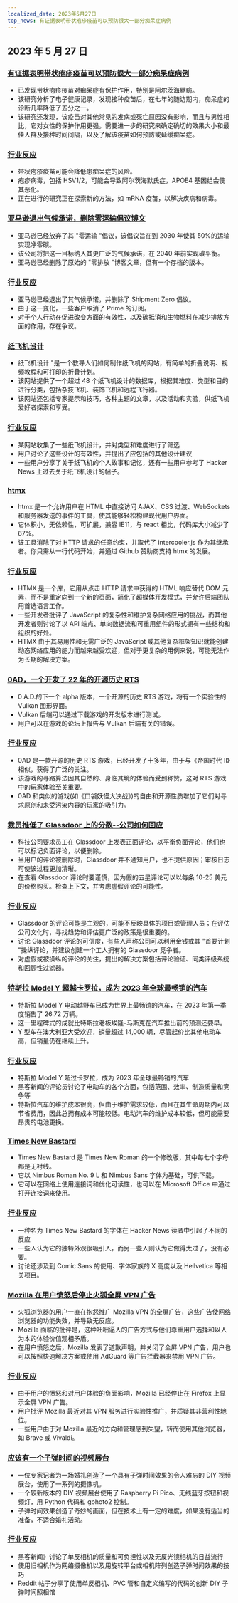 ```yaml
---
localized_date: 2023年5月27日
top_news: 有证据表明带状疱疹疫苗可以预防很大一部分痴呆症病例
---
```


## 2023 年 5 月 27 日

### [有证据表明带状疱疹疫苗可以预防很大一部分痴呆症病例](https://twitter.com/PGeldsetzer1/status/1661776663074738176)

- 已发现带状疱疹疫苗对痴呆症有保护作用，特别是阿尔茨海默病。
- 该研究分析了电子健康记录，发现接种疫苗后，在七年的随访期内，痴呆症的诊断几率降低了五分之一。
- 该研究还发现，该疫苗对其他常见的发病或死亡原因没有影响，而且与男性相比，它对女性的保护作用更强。需要进一步的研究来确定确切的效果大小和最佳人群及接种时间间隔，以及了解该疫苗如何预防或延缓痴呆症。

### [行业反应](http://news.ycombinator.com/item?id=36083620)

- 带状疱疹疫苗可能会降低患痴呆症的风险。
- 疱疹病毒，包括 HSV1/2，可能会导致阿尔茨海默氏症，APOE4 基因组会使其恶化。
- 正在进行的研究正在探索新的方法，如 mRNA 疫苗，以解决疾病和病毒。

### [亚马逊退出气候承诺，删除零运输倡议博文](https://www.businessinsider.com/amazon-shipment-zero-gives-up-most-important-part-climate-pledge-2023-5)

- 亚马逊已经放弃了其 "零运输 "倡议，该倡议旨在到 2030 年使其 50%的运输实现净零碳。
- 该公司将把这一目标纳入其更广泛的气候承诺，在 2040 年前实现碳平衡。
- 亚马逊已经删除了原始的 "零排放 "博客文章，但有一个存档的版本。

### [行业反应](http://news.ycombinator.com/item?id=36078746)

- 亚马逊已经退出了其气候承诺，并删除了 Shipment Zero 倡议。
- 由于这一变化，一些客户取消了 Prime 的订阅。
- 对于个人行动在促进改变方面的有效性，以及碳抵消和生物燃料在减少排放方面的作用，存在争议。

### [纸飞机设计](https://www.foldnfly.com/#/1-1-1-1-1-1-1-1-2)

- 纸飞机设计 "是一个教导人们如何制作纸飞机的网站，有简单的折叠说明、视频教程和可打印的折叠计划。
- 该网站提供了一个超过 48 个纸飞机设计的数据库，根据其难度、类型和目的进行分类，包括杂技飞机、装饰飞机和远程飞行器。
- 该网站还包括专家提示和技巧，各种主题的文章，以及活动和实验，供纸飞机爱好者探索和享受。

### [行业反应](http://news.ycombinator.com/item?id=36087442)

- 某网站收集了一些纸飞机设计，并对类型和难度进行了筛选
- 用户讨论了这些设计的有效性，并提出了应包括的其他设计建议
- 一些用户分享了关于纸飞机的个人故事和记忆，还有一些用户参考了 Hacker News 上过去关于纸飞机设计的帖子。

### [htmx](https://htmx.org/)

- htmx 是一个允许用户在 HTML 中直接访问 AJAX、CSS 过渡、WebSockets 和服务器发送的事件的工具，使其能够轻松构建现代用户界面。
- 它体积小，无依赖性，可扩展，兼容 IE11，与 react 相比，代码库大小减少了 67%。
- 该工具消除了对 HTTP 请求的任意约束，并取代了 intercooler.js 作为其继承者。你只需从一行代码开始，并通过 Github 赞助商支持 htmx 的发展。

### [行业反应](http://news.ycombinator.com/item?id=36078709)

- HTMX 是一个库，它用从点击 HTTP 请求中获得的 HTML 响应替代 DOM 元素，而不是重定向到一个新的页面，简化了超媒体开发模式，并允许后端团队用首选语言工作。
- 一些开发者批评了 JavaScript 的复杂性和维护复杂网络应用的挑战，而其他开发者则讨论了以 API 端点、单向数据流和可重用组件的形式拥有一些结构和组织的好处。
- HTMX 由于其易用性和无需广泛的 JavaScript 或其他复杂框架知识就能创建动态网络应用的能力而越来越受欢迎，但对于更复杂的用例来说，可能无法作为长期的解决方案。

### [0AD，一个开发了 22 年的开源历史 RTS](https://play0ad.com/)

- 0 A.D.的下一个 alpha 版本，一个开源的历史 RTS 游戏，将有一个实验性的 Vulkan 图形界面。
- Vulkan 后端可以通过下载游戏的开发版本进行测试。
- 用户可以在游戏的论坛上报告与 Vulkan 后端有关的错误。

### [行业反应](http://news.ycombinator.com/item?id=36088672)

- 0AD 是一款开源的历史 RTS 游戏，已经开发了十多年，由于与《帝国时代 II》相似，获得了广泛的关注。
- 该游戏的寻路算法因其自然的、身临其境的体验而受到称赞，这对 RTS 游戏中的玩家体验至关重要。
- 0AD 和类似的游戏(如《口袋妖怪大决战》)的自由和开源性质增加了它们对寻求原创和未受污染内容的玩家的吸引力。

### [裁员推低了 Glassdoor 上的分数--公司如何回应](https://newsletter.pragmaticengineer.com/p/layoffs-push-down-scores-on-glassdoor)

- 科技公司要求员工在 Glassdoor 上发表正面评论，以平衡负面评论，他们也可以标记负面评论，以便删除。
- 当用户的评论被删除时，Glassdoor 并不通知用户，也不提供原因；审核日志可使该过程更加清晰。
- 在查看 Glassdoor 评论时要谨慎，因为假的五星评论可以以每条 10-25 美元的价格购买。检查上下文，并考虑虚假评论的可能性。

### [行业反应](http://news.ycombinator.com/item?id=36081655)

- Glassdoor 的评论可能是主观的，可能不反映具体的项目或管理人员；在评估公司文化时，寻找趋势和评估更广泛的政策是很重要的。
- 讨论 Glassdoor 评论的可信度，有些人声称公司可以利用金钱或其 "首要计划 "操纵评论，并建议创建一个工人拥有的 Glassdoor 竞争者。
- 对虚假或被操纵的评论的关注，提出的解决方案包括评论验证、同类评级系统和回顾性过滤器。

### [特斯拉 Model Y 超越卡罗拉，成为 2023 年全球最畅销的汽车](https://thedriven.io/2023/05/26/tesla-model-y-overtakes-corolla-to-be-worlds-best-selling-car-in-2023/)

- 特斯拉 Model Y 电动越野车已成为世界上最畅销的汽车，在 2023 年第一季度销售了 26.72 万辆。
- 这一里程碑式的成就比特斯拉老板埃隆-马斯克在汽车推出前的预测还要早。
- Y 型车在澳大利亚大受欢迎，销量超过 14,000 辆，尽管起价比其他电动车高，但销量仍在继续上升。

### [行业反应](http://news.ycombinator.com/item?id=36079317)

- 特斯拉 Model Y 超过卡罗拉，成为 2023 年全球最畅销的汽车
- 黑客新闻的评论员讨论了电动车的各个方面，包括范围、效率、制造质量和竞争等
- 特斯拉汽车的维护成本很高，但由于维护需求较低，而且在其生命周期内可以节省费用，因此总拥有成本可能较低。电动汽车的维护成本较低，但可能需要昂贵的电池更换。

### [Times New Bastard](https://github.com/weiweihuanghuang/Times-New-Bastard)

- Times New Bastard 是 Times New Roman 的一个修改版，其中每七个字母都是无衬线。
- 它以 Nimbus Roman No. 9 L 和 Nimbus Sans 字体为基础，可供下载。
- 它可以在网络上使用连接词和优化可读性，也可以在 Microsoft Office 中通过打开连接词来使用。

### [行业反应](http://news.ycombinator.com/item?id=36088783)

- 一种名为 Times New Bastard 的字体在 Hacker News 读者中引起了不同的反应
- 一些人认为它的独特外观很吸引人，而另一些人则认为它做得太过了，没有必要。
- 讨论还涉及到 Comic Sans 的使用、字体家族的 X 高度以及 Hellvetica 等相关项目。

### [Mozilla 在用户愤怒后停止火狐全屏 VPN 广告](https://www.bleepingcomputer.com/news/security/mozilla-stops-firefox-fullscreen-vpn-ads-after-user-outrage/)

- 火狐浏览器的用户一直在抱怨推广 Mozilla VPN 的全屏广告，这些广告使网络浏览器的功能失效，并导致无反应。
- Mozilla 面临的批评是，这种咄咄逼人的广告方式与他们尊重用户选择和以人为本的体验价值观相矛盾。
- 在用户愤怒之后，Mozilla 发表了道歉声明，并关闭了全屏 VPN 广告，用户也可以按照快速解决方案或使用 AdGuard 等广告拦截器来禁用 VPN 广告。

### [行业反应](http://news.ycombinator.com/item?id=36085642)

- 由于用户的愤怒和对用户体验的负面影响，Mozilla 已经停止在 Firefox 上显示全屏 VPN 广告。
- 用户批评 Mozilla 最近对其 VPN 服务进行实验性推广，并质疑其非营利性地位。
- 一些用户由于对 Mozilla 最近的方向和管理感到失望，转而使用其他浏览器，如 Brave 或 Vivaldi。

### [应该有一个子弹时间的视频展台](https://there.oughta.be/a/bullet-time-video-booth)

- 一位专家记者为一场婚礼创造了一个具有子弹时间效果的令人难忘的 DIY 视频展台，使用了一系列的摄像机。
- 一个较新版本的 DIY 视频展台使用了 Raspberry Pi Pico、无线蓝牙按钮和视频灯，用 Python 代码和 gphoto2 控制。
- 子弹时间效果创造了奇妙的画面，但在技术上有一定的难度，如果没有适当的准备，不适合婚礼活动。

### [行业反应](http://news.ycombinator.com/item?id=36087252)

- 黑客新闻》讨论了单反相机的质量和可负担性以及无反光镜相机的日益流行
- 使用旧相机作为网络摄像机以及用旋转平台或相机阵列创造子弹时间效果的技巧
- Reddit 帖子分享了使用单反相机、PVC 管和自定义编写的代码的创新 DIY 子弹时间照相馆

